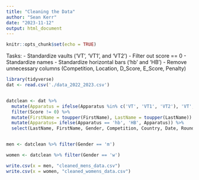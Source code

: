 ---
title: "Cleaning the Data"
author: "Sean Kerr"
date: "2023-11-12"
output: html_document
---

```{r setup, include=FALSE}
knitr::opts_chunk$set(echo = TRUE)
```


Tasks:
- Standardize vaults ('VT', 'VT1', and 'VT2')
- Filter out score == 0
- Standardize names
- Standardize horizontal bars ('hb' and 'HB')
- Remove unnecessary columns (Competition, Location, D_Score, E_Score, Penalty)



```{r}
library(tidyverse)
dat <- read.csv('./data_2022_2023.csv')


datclean <- dat %>% 
  mutate(Apparatus = ifelse(Apparatus %in% c('VT', 'VT1', 'VT2'), 'VT', Apparatus)) %>%
  filter(Score != 0) %>%
  mutate(FirstName = toupper(FirstName), LastName = toupper(LastName)) %>%
  mutate(Apparatus= ifelse(Apparatus == 'hb', 'HB', Apparatus)) %>%
  select(LastName, FirstName, Gender, Competition, Country, Date, Round, Apparatus, Rank, Score)


men <- datclean %>% filter(Gender == 'm')

women <- datclean %>% filter(Gender == 'w')

write.csv(x = men, "cleaned_mens_data.csv")
write.csv(x = women, "cleaned_womens_data.csv")
```


